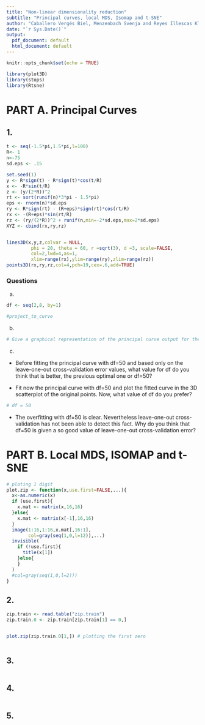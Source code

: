 ```yaml
---
title: "Non-linear dimensionality reduction"
subtitle: "Principal curves, local MDS, Isomap and t-SNE"
author: "Caballero Vergés Biel, Menzenbach Svenja and Reyes Illescas Kleber Enrique"
date: "`r Sys.Date()`"
output:
  pdf_document: default
  html_document: default
---
```


```r
knitr::opts_chunk$set(echo = TRUE)
```

```r
library(plot3D)
library(stops)
library(Rtsne)
```


# PART A. Principal Curves

## 1.
```r
t <- seq(-1.5*pi,1.5*pi,l=100)
R<- 1
n<-75
sd.eps <- .15

set.seed(1)
y <- R*sign(t) - R*sign(t)*cos(t/R)
x <- -R*sin(t/R)
z <- (y/(2*R))^2
rt <- sort(runif(n)*3*pi - 1.5*pi)
eps <- rnorm(n)*sd.eps
ry <- R*sign(rt) - (R+eps)*sign(rt)*cos(rt/R)
rx <- -(R+eps)*sin(rt/R)
rz <- (ry/(2*R))^2 + runif(n,min=-2*sd.eps,max=2*sd.eps)
XYZ <- cbind(rx,ry,rz)


lines3D(x,y,z,colvar = NULL, 
         phi = 20, theta = 60, r =sqrt(3), d =3, scale=FALSE,
         col=2,lwd=4,as=1,
         xlim=range(rx),ylim=range(ry),zlim=range(rz))
points3D(rx,ry,rz,col=4,pch=19,cex=.6,add=TRUE)
```

### Questions


  a.
```r

df <- seq(2,8, by=1)

#project_to_curve
```
  
  b.
```r
# Give a graphical representation of the principal curve output for the optimal df and comment on the obtained results.
```

  c.
* Before fitting the principal curve with df=50 and based only on the leave-one-out cross-validation error values, what value for df do you think that is better, the previous optimal one or df=50?
    
* Fit now the principal curve with df=50 and plot the fitted curve in the 3D scatterplot of the original points.
Now, what value of df do you prefer?

```r

# df = 50
```

* The overfitting with df=50 is clear. Nevertheless leave-one-out cross-validation has not been able to detect this fact. Why do you think that df=50 is given a so good value of leave-one-out cross-validation error? 



# PART B. Local MDS, ISOMAP and t-SNE

```r
# ploting 1 digit
plot.zip <- function(x,use.first=FALSE,...){
  x<-as.numeric(x)
  if (use.first){
    x.mat <- matrix(x,16,16)
  }else{
    x.mat <- matrix(x[-1],16,16)
  }
  image(1:16,1:16,x.mat[,16:1],
        col=gray(seq(1,0,l=12)),...)
  invisible(
    if (!use.first){
      title(x[1])
    }else{
    }
  )  
  #col=gray(seq(1,0,l=2)))
}
```


## 2. 

```r
zip.train <- read.table("zip.train")
zip.train.0 <- zip.train[zip.train[1] == 0,]


plot.zip(zip.train.0[1,]) # plotting the first zero
```

```r

```


## 3.
```r

```


## 4.
```r

```


## 5.
```r


```




